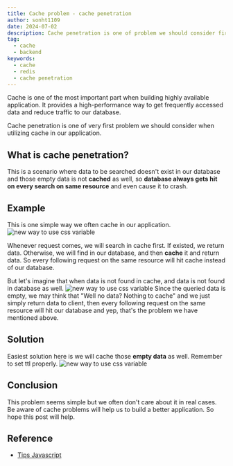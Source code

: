 ```yaml
---
title: Cache problem - cache penetration
author: sonht1109
date: 2024-07-02
description: Cache penetration is one of problem we should consider first when utilizing cache in our application.
tag:
  - cache
  - backend
keywords:
  - cache
  - redis
  - cache penetration
---
```



Cache is one of the most important part when building highly available application. It provides a high-performance way to get frequently accessed data and reduce traffic to our database.

Cache penetration is one of very first problem we should consider when utilizing cache in our application.

## What is cache penetration?

This is a scenario where data to be searched doesn't exist in our database and those empty data is not **cached** as well, so **database always gets hit on every search on same resource** and even cause it to crash.

## Example

This is one simple way we often cache in our application.
<PhotoView src={images[0]}><img src={images[0]} alt="new way to use css variable" /></PhotoView>

Whenever request comes, we will search in cache first. If existed, we return data. Otherwise, we will find in our database, and then **cache** it and return data. So every following request on the same resource will hit cache instead of our database.

But let's imagine that when data is not found in cache, and data is not found in database as well.
<PhotoView src={images[1]}><img src={images[1]} alt="new way to use css variable" /></PhotoView>
Since the queried data is empty, we may think that "Well no data? Nothing to cache" and we just simply return data to client, then every following request on the same resource will hit our database and yep, that's the problem we have mentioned above.

## Solution

Easiest solution here is we will cache those **empty data** as well. Remember to set ttl properly.
<PhotoView src={images[2]}><img src={images[2]} alt="new way to use css variable" /></PhotoView>

## Conclusion
This problem seems simple but we often don't care about it in real cases. Be aware of cache problems will help us to build a better application. So hope this post will help.

## Reference
- [Tips Javascript](https://www.youtube.com/watch?v=_15A-fkBP7o)